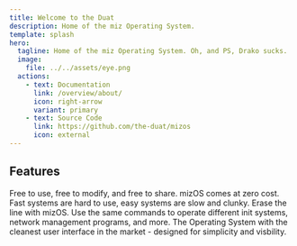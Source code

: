 ```yaml
---
title: Welcome to the Duat
description: Home of the miz Operating System.
template: splash
hero:
  tagline: Home of the miz Operating System. Oh, and PS, Drako sucks.
  image:
    file: ../../assets/eye.png
  actions:
    - text: Documentation
      link: /overview/about/
      icon: right-arrow
      variant: primary
    - text: Source Code
      link: https://github.com/the-duat/mizos
      icon: external
---
```



## Features

<CardGrid stagger>
	<Card title="Open source freedom" icon="pencil">
		Free to use, free to modify, and free to share. mizOS comes at zero cost.
	</Card>
	<Card title="Unmatched balance" icon="add-document">
		Fast systems are hard to use, easy systems are slow and clunky. Erase the line with mizOS.
	</Card>
	<Card title="Unrivaled uniformity" icon="setting">
		Use the same commands to operate different init systems, network management programs, and more.
	</Card>
	<Card title="Beautiful interface" icon="open-book">
		The Operating System with the cleanest user interface in the market - designed for simplicity and visbility.
	</Card>
</CardGrid>
